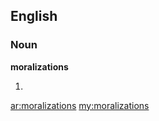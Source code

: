 ==English==
===Noun===
'''moralizations'''

#{{plural of|[[moralization]]}}

[[ar:moralizations]]
[[my:moralizations]]